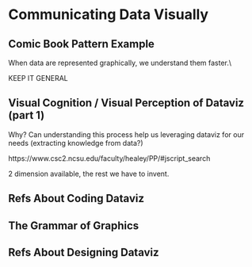 # Communicating Data Visually

## Comic Book Pattern Example

When data are represented graphically, we understand them faster.\\

KEEP IT GENERAL

## Visual Cognition / Visual Perception of Dataviz (part 1)

Why? Can understanding this process help us leveraging dataviz for our needs (extracting knowledge from data?)

https://www.csc2.ncsu.edu/faculty/healey/PP/#jscript_search

2 dimension available, the rest we have to invent.

## Refs About Coding Dataviz

## The Grammar of Graphics

## Refs About Designing Dataviz


